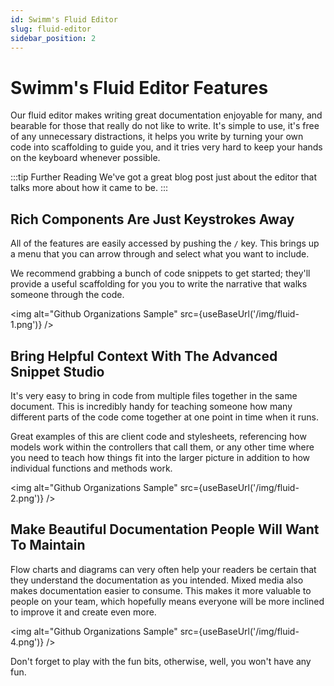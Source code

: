 ```yaml
---
id: Swimm's Fluid Editor
slug: fluid-editor
sidebar_position: 2
---
```



# Swimm's Fluid Editor Features

Our fluid editor makes writing great documentation enjoyable for many, and 
bearable for those that really do not like to write. It's simple to use, 
it's free of any unnecessary distractions, it helps you write by turning
your own code into scaffolding to guide you, and it tries very hard to
keep your hands on the keyboard whenever possible. 

:::tip Further Reading
We've <Link href="https://swimm.io/blog/advanced-documentation-editor-how-to-create-code-coupled-docs-in-seconds/">
got a great blog post just about the editor</Link> that talks more about
how it came to be.
:::


## Rich Components Are Just Keystrokes Away

All of the features are easily accessed by pushing the `/` key. This brings
up a menu that you can arrow through and select what you want to include.

We recommend grabbing a bunch of code snippets to get started; they'll provide
a useful scaffolding for you you to write the narrative that walks someone
through the code.

<img alt="Github Organizations Sample" src={useBaseUrl('/img/fluid-1.png')} />

## Bring Helpful Context With The Advanced Snippet Studio

It's very easy to bring in code from multiple files together in the same document.
This is incredibly handy for teaching someone how many different parts of the code
come together at one point in time when it runs. 

Great examples of this are client code and stylesheets, referencing how models work
within the controllers that call them, or any other time where you need to teach 
how things fit into the larger picture in addition to how individual functions and
methods work. 

<img alt="Github Organizations Sample" src={useBaseUrl('/img/fluid-2.png')} />

## Make Beautiful Documentation People Will Want To Maintain

Flow charts and diagrams can very often help your readers be certain that they
understand the documentation as you intended. Mixed media also makes documentation
easier to consume. This makes it more valuable to people on your team, which hopefully
means everyone will be more inclined to improve it and create even more.

<img alt="Github Organizations Sample" src={useBaseUrl('/img/fluid-4.png')} />

Don't forget to play with the fun bits, otherwise, well, you won't have any fun.